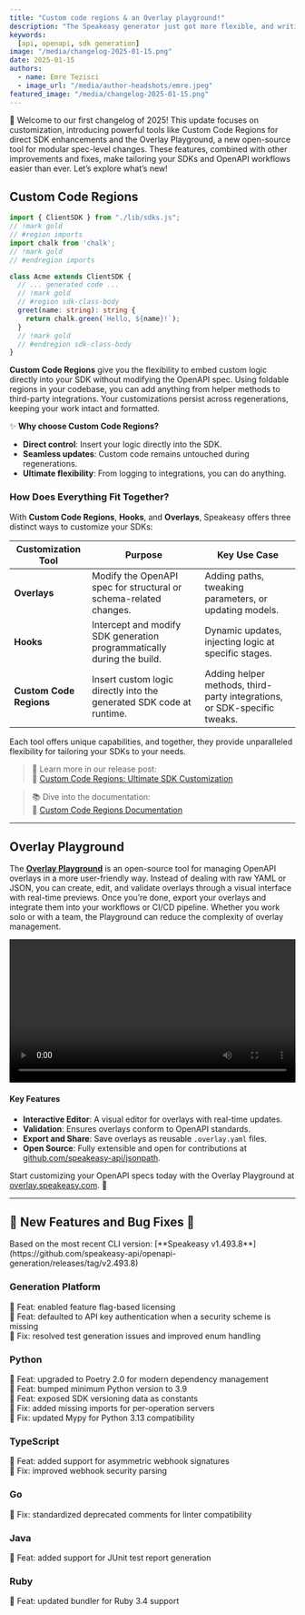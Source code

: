 ```yaml
---
title: "Custom code regions & an Overlay playground!"
description: "The Speakeasy generator just got more flexible, and writing overlays just got even easier"
keywords:
  [api, openapi, sdk generation]
image: "/media/changelog-2025-01-15.png"
date: 2025-01-15
authors:
  - name: Emre Tezisci
  - image_url: "/media/author-headshots/emre.jpeg"
featured_image: "/media/changelog-2025-01-15.png"
---
```


 

🎉 Welcome to our first changelog of 2025! This update focuses on customization, introducing powerful tools like Custom Code Regions for direct SDK enhancements and the Overlay Playground, a new open-source tool for modular spec-level changes. These features, combined with other improvements and fixes, make tailoring your SDKs and OpenAPI workflows easier than ever. Let’s explore what’s new!

## Custom Code Regions
```typescript codeRegions.ts
import { ClientSDK } from "./lib/sdks.js";
// !mark gold
// #region imports
import chalk from 'chalk';
// !mark gold 
// #endregion imports

class Acme extends ClientSDK {
  // ... generated code ...
  // !mark gold
  // #region sdk-class-body
  greet(name: string): string {
    return chalk.green(`Hello, ${name}!`);
  }
  // !mark gold
  // #endregion sdk-class-body
}
```

**Custom Code Regions** give you the flexibility to embed custom logic directly into your SDK without modifying the OpenAPI spec. Using foldable regions in your codebase, you can add anything from helper methods to third-party integrations. Your customizations persist across regenerations, keeping your work intact and formatted.

✨ **Why choose Custom Code Regions?**  
- **Direct control**: Insert your logic directly into the SDK.  
- **Seamless updates**: Custom code remains untouched during regenerations.  
- **Ultimate flexibility**: From logging to integrations, you can do anything.

### **How Does Everything Fit Together?**  

With **Custom Code Regions**, **Hooks**, and **Overlays**, Speakeasy offers three distinct ways to customize your SDKs:  

| **Customization Tool**    | **Purpose**                                                                 | **Key Use Case**                                         |
|----------------------------|-----------------------------------------------------------------------------|---------------------------------------------------------|
| **Overlays**               | Modify the OpenAPI spec for structural or schema-related changes.           | Adding paths, tweaking parameters, or updating models.  |
| **Hooks**                  | Intercept and modify SDK generation programmatically during the build.      | Dynamic updates, injecting logic at specific stages.    |
| **Custom Code Regions**    | Insert custom logic directly into the generated SDK code at runtime.        | Adding helper methods, third-party integrations, or SDK-specific tweaks. |

Each tool offers unique capabilities, and together, they provide unparalleled flexibility for tailoring your SDKs to your needs.  

> 📖 Learn more in our release post:  
> 🔗 [Custom Code Regions: Ultimate SDK Customization](/post/release-custom-code-regions)  

> 📚 Dive into the documentation:  
> 🔗 [Custom Code Regions Documentation](/docs/customize/code/code-regions/overview)

---

## Overlay Playground  

The [**Overlay Playground**](https://overlay.speakeasy.com) is an open-source tool for managing OpenAPI overlays in a more user-friendly way. Instead of dealing with raw YAML or JSON, you can create, edit, and validate overlays through a visual interface with real-time previews. Once you’re done, export your overlays and integrate them into your workflows or CI/CD pipeline. Whether you work solo or with a team, the Playground can reduce the complexity of overlay management.


<div className="mt-10">
  <video controls={false} loop={true} autoPlay={true} width="100%">
    <source src={overlay_playground} type="video/mp4" />
  </video>
</div>

#### **Key Features**  

- **Interactive Editor**: A visual editor for overlays with real-time updates.  
- **Validation**: Ensures overlays conform to OpenAPI standards.  
- **Export and Share**: Save overlays as reusable `.overlay.yaml` files.  
- **Open Source**: Fully extensible and open for contributions at [github.com/speakeasy-api/jsonpath](https://github.com/speakeasy-api/jsonpath).

Start customizing your OpenAPI specs today with the Overlay Playground at [overlay.speakeasy.com](https://overlay.speakeasy.com). 🌟  

---

## 🐝 New Features and Bug Fixes 🐛

<div className="Callout" data-title="NOTE" data-variant="info">
 Based on the most recent CLI version: [**Speakeasy v1.493.8**](https://github.com/speakeasy-api/openapi-generation/releases/tag/v2.493.8)
</div>

### Generation Platform  

🐝 Feat: enabled feature flag-based licensing  
🐝 Feat: defaulted to API key authentication when a security scheme is missing  
🐛 Fix: resolved test generation issues and improved enum handling  

### Python  

🐝 Feat: upgraded to Poetry 2.0 for modern dependency management  
🐝 Feat: bumped minimum Python version to 3.9  
🐝 Feat: exposed SDK versioning data as constants  
🐛 Fix: added missing imports for per-operation servers  
🐛 Fix: updated Mypy for Python 3.13 compatibility  

### TypeScript  

🐝 Feat: added support for asymmetric webhook signatures  
🐛 Fix: improved webhook security parsing  

### Go  

🐛 Fix: standardized deprecated comments for linter compatibility  

### Java


🐝 Feat: added support for JUnit test report generation  
### Ruby  

🐝 Feat: updated bundler for Ruby 3.4 support  

